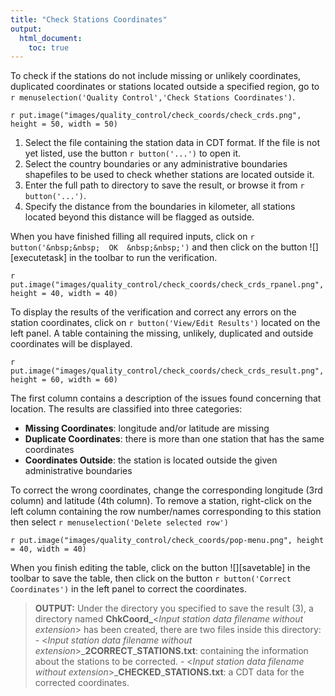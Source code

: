 ```yaml
---
title: "Check Stations Coordinates"
output:
  html_document:
    toc: true
---
```


To check if the stations do not include missing or unlikely coordinates, duplicated coordinates or stations located outside a specified region, go to `r menuselection('Quality Control','Check Stations Coordinates')`.

`r put.image("images/quality_control/check_coords/check_crds.png", height = 50, width = 50)`

1. Select the file containing the station data in CDT format. If the file is not yet listed, use the button `r button('...')` to open it.
2. Select the country boundaries or any administrative boundaries shapefiles to be used to check whether stations are located outside it.
3. Enter the full path to directory to save the result, or browse it from `r button('...')`.
4. Specify the distance from the boundaries in kilometer, all stations located beyond this distance will be flagged as outside.

When you have finished filling all required inputs, click on `r button('&nbsp;&nbsp;  OK  &nbsp;&nbsp;')` and then click on the button ![][executetask] in the toolbar to run the verification.

`r put.image("images/quality_control/check_coords/check_crds_rpanel.png", height = 40, width = 40)`

To display the results of the verification and correct any errors on the station coordinates, click on `r button('View/Edit Results')` located on the left panel. A table containing the missing, unlikely, duplicated and outside coordinates will be displayed.

`r put.image("images/quality_control/check_coords/check_crds_result.png", height = 60, width = 60)`

The first column contains a description of the issues found concerning that location. The results are classified into three categories:

- __Missing Coordinates__: longitude and/or latitude are missing
- __Duplicate Coordinates__: there is more than one station that has the same coordinates
- __Coordinates Outside__: the station is located outside the given administrative boundaries

To correct the wrong coordinates, change the corresponding longitude (3rd column) and latitude (4th column).
To remove a station, right-click on the left column containing the row number/names corresponding to this station then select `r menuselection('Delete selected row')`

`r put.image("images/quality_control/check_coords/pop-menu.png", height = 40, width = 40)`

When you finish editing the table, click on the button ![][savetable] in the toolbar to save the table, then click on the button `r button('Correct Coordinates')` in the left panel to correct the coordinates.

 >  **OUTPUT:** Under the directory you specified to save the result (3), a directory named **ChkCoord\_**<*Input station data filename without extension*> has been created, there are two files inside this directory:
 >  - <*Input station data filename without extension*>\_**2CORRECT**\_**STATIONS.txt**: containing the information about the stations to be corrected.
 >  - <*Input station data filename without extension*>\_**CHECKED**\_**STATIONS.txt**: a CDT data for the corrected coordinates.
 
